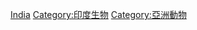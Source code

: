 {{Catnav|頁面分類|各種主題的頁面分類|按國家分類|各國生物|各國動物}}
{{Catnav|頁面分類|各種主題的頁面分類|按國家分類|各國生物|印度生物}}

{{Commons category|Fauna of India|印度動物}}

[[Category:各國動物|India]]
[[Category:印度生物|Category:印度生物]]
[[Category:亞洲動物|Category:亞洲動物]]